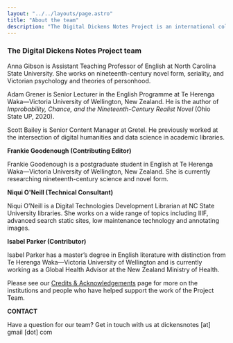 ```yaml
---
layout: "../../layouts/page.astro"
title: "About the team"
description: "The Digital Dickens Notes Project is an international collaboration between scholars and technicians based in the United States and New Zealand."
---
```



### The Digital Dickens Notes Project team

<PersonCard 
name="Anna Gibson"
role="Project Co-Director"
image="/images/team/Anna-Gibson.webp"
alt="Profile picture of Anna Gibson">

Anna Gibson is Assistant Teaching Professor of English at North Carolina State University. She works on nineteenth-century novel form, seriality, and Victorian psychology and theories of personhood.

</PersonCard>

<PersonCard
name="Adam Grener"
role="Project Co-Director"
image="/images/team/Adam-Grener.webp"
alt="Profile picture of Adam Grener">

Adam Grener is Senior Lecturer in the English Programme at Te Herenga Waka—Victoria University of Wellington, New Zealand. He is the author of _Improbability, Chance, and the Nineteenth-Century Realist Novel_ (Ohio State UP, 2020).

</PersonCard>

<PersonCard
name="Scott Bailey"
role="Technical Lead"
image="/images/team/Scott-Bailey.webp"
alt="Profile picture of Scott Bailey">

Scott Bailey is Senior Content Manager at Gretel. He previously worked at the intersection of digital humanities and data science in academic libraries.

</PersonCard>

**Frankie Goodenough (Contributing Editor)**

Frankie Goodenough is a postgraduate student in English at Te Herenga Waka—Victoria University of Wellington, New Zealand. She is currently researching nineteenth-century science and novel form.

**Niqui O'Neill (Technical Consultant)**

Niqui O’Neill is a Digital Technologies Development Librarian at NC State University libraries. She works on a wide range of topics including IIIF, advanced search static sites, low maintenance technology and annotating images.

**Isabel Parker (Contributor)**

Isabel Parker has a master’s degree in English literature with distinction from Te Herenga Waka—Victoria University of Wellington and is currently working as a Global Health Advisor at the New Zealand Ministry of Health.

Please see our [Credits & Acknowledgements](https://www.dickensnotes.com/credits-and-acknowledgements/) page for more on the institutions and people who have helped support the work of the Project Team.

**CONTACT**

Have a question for our team? Get in touch with us at dickensnotes [at] gmail [dot] com
